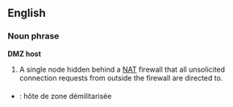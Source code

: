 ==English==

===Noun phrase===
'''DMZ host'''
# {{internet}} A single node hidden behind a [[NAT]] firewall that all unsolicited connection requests from outside the firewall are directed to.

===={{trans}}====

* {{fr}} : hôte de zone démilitarisée